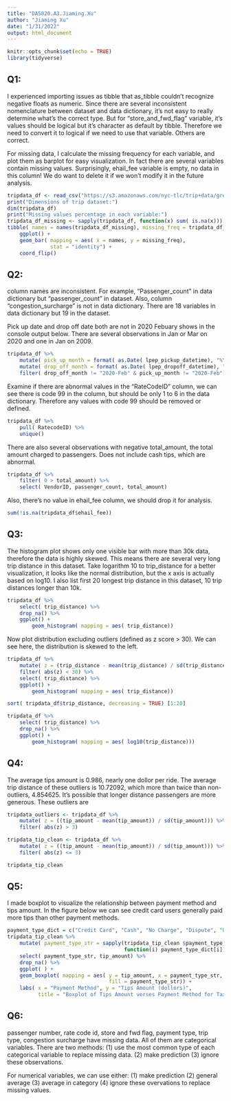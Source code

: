```yaml
---
title: "DA5020.A3.Jiaming.Xu"
author: "Jiaming Xu"
date: "1/31/2022"
output: html_document
---
```


```r
knitr::opts_chunk$set(echo = TRUE)
library(tidyverse)
```

## Q1:

I experienced importing issues as tibble that as_tibble couldn't recognize negative floats as numeric. Since there are several inconsistent nomenclature between dataset and data dictionary, it's not easy to really determine what's the correct type. But for "store_and_fwd_flag" variable, it's values should be logical but it's character as default by tibble. Therefore we need to convert it to logical if we need to use that variable. Others are correct.

For missing data, I calculate the missing frequency for each variable, and plot them as barplot for easy visualization. In fact there are several variables contain missing values. Surprisingly, ehail_fee variable is empty, no data in this column! We do want to delete it if we won't modify it in the future analysis. 

```r
tripdata_df <- read_csv("https://s3.amazonaws.com/nyc-tlc/trip+data/green_tripdata_2020-02.csv")
print("Dimensions of trip dataset:")
dim(tripdata_df)
print("Missing values percentage in each variable:")
tripdata_df_missing <- sapply(tripdata_df, function(x) sum( is.na(x))) / dim(tripdata_df)[1]
tibble( names = names(tripdata_df_missing), missing_freq = tripdata_df_missing) %>% 
    ggplot() +
    geom_bar( mapping = aes( x = names, y = missing_freq),
              stat = "identity") +
    coord_flip()
```

## Q2:

column names are inconsistent. For example, "Passenger_count" in data dictionary but "passenger_count" in dataset. Also, column "congestion_surcharge" is not in data dictionary. There are 18 variables in data dictionary but 19 in the dataset.

Pick up date and drop off date both are not in 2020 Febuary shows in the console output below. There are several observations in Jan or Mar on 2020 and one in Jan on 2009.

```r
tripdata_df %>% 
    mutate( pick_up_month = format( as.Date( lpep_pickup_datetime), "%Y-%b")) %>% 
    mutate( drop_off_month = format( as.Date( lpep_dropoff_datetime), "%Y-%b")) %>% 
    filter( drop_off_month != "2020-Feb" & pick_up_month != "2020-Feb")
```

Examine if there are abnormal values in the "RateCodeID" column, we can see there is code 99 in the column, but should be only 1 to 6 in the data dictionary. Therefore any values with code 99 should be removed or defined.

```r
tripdata_df %>% 
    pull( RatecodeID) %>% 
    unique()
```

There are also several observations with negative total_amount, the total amount charged to passengers. Does not include cash tips, which are abnormal.

```r
tripdata_df %>% 
    filter( 0 > total_amount) %>% 
    select( VendorID, passenger_count, total_amount)
```

Also, there's no value in ehail_fee column, we should drop it for analysis.

```r
sum(!is.na(tripdata_df$ehail_fee))
```


## Q3:

The histogram plot shows only one visible bar with more than 30k data, therefore the data is highly skewed. This means there are several very long trip distance in this dataset. Take logarithm 10 to trip_distance for a better visualization, it looks like the normal distribution, but the x axis is actually based on log10. I also list first 20 longest trip distance in this dataset, 10 trip distances longer than 10k.

```r
tripdata_df %>% 
    select( trip_distance) %>% 
    drop_na() %>% 
    ggplot() +
        geom_histogram( mapping = aes( trip_distance))
```

Now plot distribution excluding outliers (defined as z score > 30). We can see here, the distribution is skewed to the left.

```r
tripdata_df %>% 
    mutate( z = (trip_distance - mean(trip_distance) / sd(trip_distance))) %>%
    filter( abs(z) < 30) %>% 
    select( trip_distance) %>% 
    ggplot() +
        geom_histogram( mapping = aes( trip_distance))
```

```r
sort( tripdata_df$trip_distance, decreasing = TRUE) [1:20]

tripdata_df %>% 
    select( trip_distance) %>% 
    drop_na() %>% 
    ggplot() +
        geom_histogram( mapping = aes( log10(trip_distance)))
```

## Q4:

The average tips amount is 0.986, nearly one dollor per ride. The average trip distance of these outliers is 10.72092, which more than twice than non-outliers, 4.854625. It's possible that longer distance passengers are more generous. These outliers are

```r
tripdata_outliers <- tripdata_df %>% 
    mutate( z = ((tip_amount - mean(tip_amount)) / sd(tip_amount))) %>% 
    filter( abs(z) > 3)

tripdata_tip_clean <- tripdata_df %>% 
    mutate( z = ((tip_amount - mean(tip_amount)) / sd(tip_amount))) %>% 
    filter( abs(z) <= 3)

tripdata_tip_clean

```

## Q5:

I made boxplot to visualize the relationship between payment method and tips amount. In the figure below we can see credit card users generally paid more tips than other payment methods.

```r
payment_type_dict = c("Credit Card", "Cash", "No Charge", "Dispute", "Unknown", "Voided Trip")
tripdata_tip_clean %>% 
    mutate( payment_type_str = sapply(tripdata_tip_clean $payment_type,
                                      function(i) payment_type_dict[i])) %>% 
    select( payment_type_str, tip_amount) %>% 
    drop_na() %>% 
    ggplot( ) +
    geom_boxplot( mapping = aes( y = tip_amount, x = payment_type_str, 
                                 fill = payment_type_str)) +
    labs( x = "Payment Method", y = "Tips Amount (dollors)", 
          title = "Boxplot of Tips Amount verses Payment Method for Taxi.")
```

## Q6:

passenger number, rate code id, store and fwd flag, payment type, trip type, congestion surcharge have missing data. All of them are categorical variables. There are two methods:
(1) use the most common type of each categorical variable to replace missing data.
(2) make prediction
(3) ignore these observations.

For numerical variables, we can use either:
(1) make prediction
(2) general average
(3) average in category
(4) ignore these overvations
to replace missing values.



